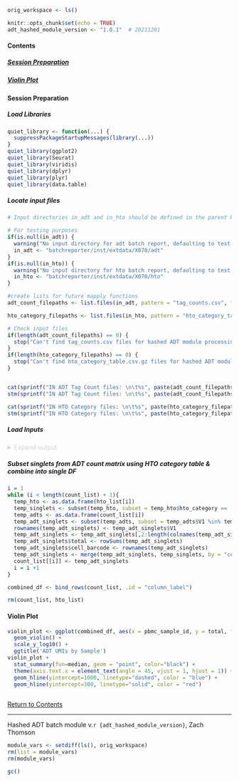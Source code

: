 <a id="adt_hash_top"></a>  

```r
orig_workspace <- ls()

knitr::opts_chunk$set(echo = TRUE)
adt_hashed_module_version <- "1.0.1"  # 20211201
```  

#### Contents  

##### [Session Preparation](#hashed_adt_session_prep)   
##### [Violin Plot](#hashed_adt_sample_violin)  

<a id="hashed_adt_session_prep"></a>  

#### Session Preparation  

##### Load Libraries
```r
quiet_library <- function(...) {
  suppressPackageStartupMessages(library(...))
}
quiet_library(ggplot2)
quiet_library(Seurat)
quiet_library(viridis)
quiet_library(dplyr)
quiet_library(plyr)
quiet_library(data.table)
```

##### Locate input files
```r
# Input directories in_adt and in_hto should be defined in the parent Rmarkdown report.

# For testing purposes
if(is.null(in_adt)) {
  warning("No input directory for adt batch report, defaulting to test data")
  in_adt <- "batchreporter/inst/extdata/X070/adt"
} 
if(is.null(in_hto)) {
  warning("No input directory for hto batch report, defaulting to test data")
  in_hto <- "batchreporter/inst/extdata/X070/hto"
} 

#create lists for future mapply functions
adt_count_filepaths <- list.files(in_adt, pattern = "tag_counts.csv", full.names = T)

hto_category_filepaths <- list.files(in_hto, pattern = "hto_category_table.csv.gz", full.names = T)
```

```r
# Check input files
if(length(adt_count_filepaths) == 0) {
  stop("Can't find tag_counts.csv files for hashed ADT module processing. Check input 'adt' subdirectory for *tag_counts.csv files.")
}
if(length(hto_category_filepaths) == 0) {
  stop("Can't find hto_category_table.csv.gz files for hashed ADT module processing. Check input 'hto' subdirectory for *hto_category_table.csv.gz files.")
}


cat(sprintf("IN ADT Tag Count files: \n\t%s", paste(adt_count_filepaths, collapse = "\n\t")), sep = "\n")
stm(sprintf("IN ADT Tag Count files: \n\t%s", paste(adt_count_filepaths, collapse = "\n\t")))  

cat(sprintf("IN HTO Category files: \n\t%s", paste(hto_category_filepaths, collapse = "\n\t")), sep = "\n")
stm(sprintf("IN HTO Category files: \n\t%s", paste(hto_category_filepaths, collapse = "\n\t")))


```

##### Load Inputs  

<details style="color: lightgray;">  
  <summary>Expand output</summary>   
  
```r
count_list <- lapply(adt_count_filepaths, fread)
hto_list <- lapply(hto_category_filepaths, fread)

```  
</details>  
  
##### Subset singlets from ADT count matrix using HTO category table & combine into single DF
```r
i = 1
while (i < length(count_list) + 1){
  temp_hto <- as.data.frame(hto_list[i])
  temp_singlets <- subset(temp_hto, subset = temp_hto$hto_category == 'singlet')
  temp_adts <- as.data.frame(count_list[i])
  temp_adt_singlets <- subset(temp_adts, subset = temp_adts$V1 %in% temp_singlets$cell_barcode)
  rownames(temp_adt_singlets) <- temp_adt_singlets$V1
  temp_adt_singlets <- temp_adt_singlets[,2:length(colnames(temp_adt_singlets))]
  temp_adt_singlets$total <- rowSums(temp_adt_singlets)
  temp_adt_singlets$cell_barcode <- rownames(temp_adt_singlets)
  temp_adt_singlets <- merge(temp_adt_singlets, temp_singlets, by = "cell_barcode")
  count_list[[i]] <- temp_adt_singlets
  i = i +1
}

combined_df <- bind_rows(count_list, .id = "column_label")

rm(count_list, hto_list)

```  
<a id="hashed_adt_sample_violin"></a> 

#### Violin Plot
```r
violin_plot <- ggplot(combined_df, aes(x = pbmc_sample_id, y = total, fill=pbmc_sample_id)) + 
  geom_violin() + 
  scale_y_log10() + 
  ggtitle('ADT UMIs by Sample')
violin_plot + 
  stat_summary(fun=median, geom = "point", color="black") + 
  theme(axis.text.x = element_text(angle = 45, vjust = 1, hjust = 1)) + 
  geom_hline(yintercept=1000, linetype="dashed", color = "blue") + 
  geom_hline(yintercept=300, linetype="solid", color = "red")
 
```  
[Return to Contents](#adt_hash_top) 

---  

Hashed ADT batch module v.`r {adt_hashed_module_version}`, Zach Thomson  

```r
module_vars <- setdiff(ls(), orig_workspace)
rm(list = module_vars)
rm(module_vars)

gc()

``` 